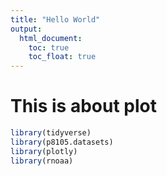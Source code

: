 ```yaml
---
title: "Hello World"
output: 
  html_document:
    toc: true
    toc_float: true
---
```


# This is about plot


```r
library(tidyverse)
library(p8105.datasets)
library(plotly)
library(rnoaa)
```

